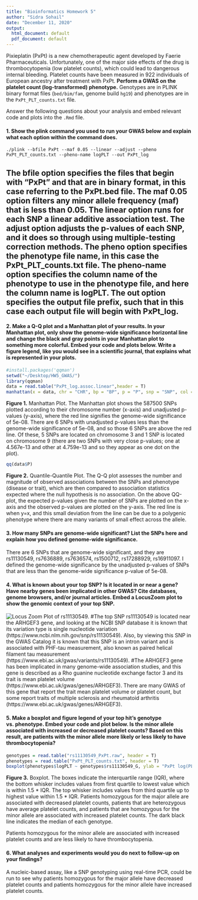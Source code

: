 ```yaml
---
title: "Bioinformatics Homework 5"
author: "Sidra Sohail"
date: "December 11, 2020"
output:
  html_document: default
  pdf_document: default
---
```


Pixieplatin (PxPt) is a new chemotherapeutic agent developed by Faerie Pharmaceuticals. Unfortunately, one of the major side effects of the drug is thrombocytopenia (low platelet counts), which could lead to dangerous internal bleeding. Platelet counts have been measured in 922 individuals of European ancestry after treatment with PxPt. **Perform a GWAS on the platelet count (log-transformed) phenotype.** Genotypes are in PLINK binary format files (`bed/bim/fam`, genome build `hg19`) and phenotypes are in the `PxPt_PLT_counts.txt` file.

Answer the following questions about your analysis and embed relevant code and plots into the `.Rmd` file.

#### 1. Show the plink command you used to run your GWAS below and explain what each option within the command does.
```
./plink --bfile PxPt --maf 0.05 --linear --adjust --pheno PxPt_PLT_counts.txt --pheno-name logPLT --out PxPt_log
```
## The bfile option specifies the files that begin with "PxPt" and that are in binary format, in this case referring to the PxPt.bed file. The maf 0.05 option filters any minor allele frequency (maf) that is less than 0.05. The linear option runs for each SNP a linear additive association test. The adjust option adjusts the p-values of each SNP, and it does so through using multiple-testing correction methods. The pheno option specifies the phenotype file name, in this case the PxPt_PLT_counts.txt file. The pheno-name option specifies the column name of the phenotype to use in the phenotype file, and here the column name is logPLT. The out option specifies the output file prefix, such that in this case each output file will begin with PxPt_log.



#### 2. Make a Q-Q plot and a Manhattan plot of your results. In your Manhattan plot, only show the genome-wide significance horizontal line and change the black and gray points in your Manhattan plot to something more colorful. Embed your code and plots below. Write a figure legend, like you would see in a scientific journal, that explains what is represented in your plots.

```r
#install.packages('qqman')
setwd("~/Desktop/HW5_GWAS/")
library(qqman)
data = read.table("PxPt_log.assoc.linear",header = T)
manhattan(x = data, chr = "CHR", bp = "BP", p = "P", snp = "SNP", col = c("blue4", "orange3"), chrlabs = NULL, genomewideline = -log10(5e-08), suggestiveline = FALSE, highlight = NULL, logp = TRUE, annotatePval = NULL)
```
**Figure 1.** Manhattan Plot. The Manhattan plot shows the 587500 SNPs plotted according to their chromosome number (x-axis) and unadjusted p-values (y-axis), where the red line signifies the genome-wide significance of 5e-08. There are 6 SNPs with unadjusted p-values less than the genome-wide significance of 5e-08, and so those 6 SNPs are above the red line. Of these, 5 SNPs are located on chromosome 3 and 1 SNP is located on chromosome 9 (there are two SNPs with very close p-values; one at 4.567e-13 and other at 4.759e-13 and so they appear as one dot on the plot).

```r
qq(data$P)
```
**Figure 2.** Quantile-Quantile Plot. The Q-Q plot assesses the number and magnitude of observed associations between the SNPs and phenotype (disease or trait), which are then compared to association statistics expected where the null hypothesis is no association. On the above QQ-plot, the expected p-values given the number of SNPs are plotted on the x-axis and the observed p-values are plotted on the y-axis. The red line is when y=x, and this small deviation from the line can be due to a polygenic phenotype where there are many variants of small effect across the allele.



#### 3. How many SNPs are genome-wide significant? List the SNPs here and explain how you defined genome-wide significance.
There are 6 SNPs that are genome-wide significant, and they are rs11130549, rs7636889, rs7636574, rs1500712, rs17288929, rs16911097. I defined the genome-wide significance by the unadjusted p-values of SNPs that are less than the genome-wide significance p-value of 5e-08.



#### 4. What is known about your top SNP? Is it located in or near a gene? Have nearby genes been implicated in other GWAS? Cite databases, genome browsers, and/or journal articles. Embed a LocusZoom plot to show the genomic context of your top SNP.

![Locus Zoom Plot of rs11130549.](/Users/sidra/Desktop/HW5_GWAS/LocusZoomPlot.png)
#The top SNP rs11130549 is located near the ARHGEF3 gene, and looking at the NCBI SNP database it is known that its variation type is single nucleotide variation (https://www.ncbi.nlm.nih.gov/snp/rs11130549). Also, by viewing this SNP in the GWAS Catalog it is known that this SNP is an intron variant and is associated with PHF-tau measurement, also known as paired helical filament tau measurement (https://www.ebi.ac.uk/gwas/variants/rs11130549).
#The ARHGEF3 gene has been implicated in many genome-wide association studies, and this gene is described as a Rho guanine nucleotide exchange factor 3 and its trait is mean platelet volume (https://www.ebi.ac.uk/gwas/genes/ARHGEF3). There are many GWAS of this gene that report the trait mean platelet volume or platelet count, but some report traits of multiple sclerosis and rheumatoid arthritis (https://www.ebi.ac.uk/gwas/genes/ARHGEF3).



#### 5. Make a boxplot and figure legend of your top hit’s genotype vs. phenotype. Embed your code and plot below. Is the minor allele associated with increased or decreased platelet counts? Based on this result, are patients with the minor allele more likely or less likely to have thrombocytopenia?

```r
genotypes = read.table("rs11130549_PxPt.raw", header = T)
phenotypes = read.table("PxPt_PLT_counts.txt", header = T)
boxplot(phenotypes$logPLT ~ genotypes$rs11130549_G, ylab = "PxPt log(PLT)", xlab = "rs11130549 genotype")
```
**Figure 3.** Boxplot. The boxes indicate the interquartile range (IQR), where the bottom whisker includes values from first quartile to lowest value which is within 1.5 * IQR. The top whisker includes values from third quartile up to highest value within 1.5 * IQR. Patients homozygous for the major allele are associated with decreased platelet counts, patients that are heterozygous have average platelet counts, and patients that are homozygous for the minor allele are associated with increased platelet counts. The dark black line indicates the median of each genotype.

Patients homozygous for the minor allele are associated with increased platelet counts and are less likely to have thrombocytopenia.



#### 6. What analyses and experiments would you do next to follow-up on your findings?
A nucleic-based assay, like a SNP genotyping using real-time PCR, could be run to see why patients homozygous for the major allele have decreased platelet counts and patients homozygous for the minor allele have increased platelet counts. 



